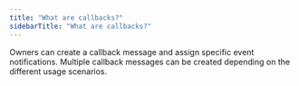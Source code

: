 ```yaml
---
title: "What are callbacks?"
sidebarTitle: "What are callbacks?"
---
```


Owners can create a callback message and assign specific event notifications. Multiple callback messages can be created depending on the different usage scenarios.

